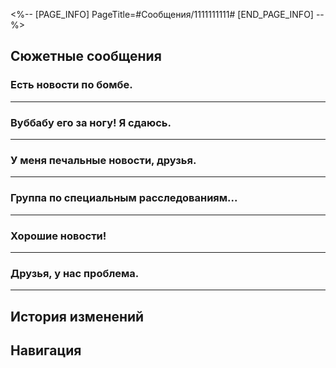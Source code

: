 <%-- [PAGE_INFO]
PageTitle=#Сообщения/1111111111#
[END_PAGE_INFO] --%>
{{Сообщение Инфобокс
|id          = 143
|Изображение = НИП 1111111111 Иконка.png
|Тип         = Группа
|Персонажи   = [[Авантюрин]]; [[Аргенти]]; [[Бутхилл]]; [[Вельт]]; [[Дань Хэн]]; [[Доктор Рацио]]; [[Зарянка]]; [[Март 7]]; [[Первопроходец]]; [[Топаз]]; [[Химеко]]; [[Чёрный Лебедь]]; [[откуда_лучше_смотреть_салют]]
|Фракция     = Другие
}}

==Сюжетные сообщения==
===Есть новости по бомбе.===
{{Сообщения
|условие_получения = 
|текст =
:'''Чёрный Лебедь:''' Есть новости по бомбе.
:'''Чёрный Лебедь:''' Хорошие и плохие.
:'''Чёрный Лебедь:''' С каких лучше начать?
:{Выбор} С хороших.
::'''(Первопроходец):''' Сначала с хороших.
::'''Чёрный Лебедь:''' [[File:Sticker PPG 12 Black Swan 03.png|80px|(Стикер «Хрустальный шар»)]]
::'''Чёрный Лебедь:''' Хорошие новости: я нашла 131 бомбу.
::'''Чёрный Лебедь:''' Плохие новости: они все муляжи.
:{Выбор} С плохих.
::'''(Первопроходец):''' Начни с плохих.
::'''Чёрный Лебедь:''' [[File:Sticker PPG 12 Black Swan 03.png|80px|(Стикер «Хрустальный шар»)]]
::'''Чёрный Лебедь:''' Плохие новости: я нашла 131 бомбу.
::'''Чёрный Лебедь:''' Хорошие новости: они все муляжи.
:{Выбор} Так ты тоже здесь?
::'''(Первопроходец):''' ??? А что ты делаешь в групповом чате?
::'''Чёрный Лебедь:''' [[File:Sticker PPG 12 Black Swan 03.png|80px|(Стикер «Хрустальный шар»)]]
::'''Чёрный Лебедь:''' Проще говоря, я нашла 131 бомбу, но все муляжи.
:'''Март 7:''' Недотёпы в масках те ещё шутники...
:'''Химеко:''' Не волнуйтесь. Метод исключения - тоже рабочая тактика решения проблем.
:'''Зарянка:''' Здесь идёт эвакуация Семьи. Гончие напали на след.
:'''Зарянка:''' Продолжайте в том же духе, ребята!
}}
----

===Вуббабу его за ногу! Я сдаюсь.===
{{Сообщения
|условие_получения = 
|текст =
:'''Бутхилл:''' Вуббабу его за ногу! Я сдаюсь.
:'''Аргенти:''' Что стряслось, сребровласый ковбой?
:'''Бутхилл:''' Я нашёл 217
:'''Бутхилл:''' говорящих кукол.
:'''Бутхилл:''' [[Файл:Сообщение 1111111111 44.png|256px]]
:'''Бутхилл:''' Ха-ха
:'''Чёрный Лебедь:''' Ха-ха
:'''Март 7:''' Ха-ха
:'''Бутхилл:''' И то после того, как обратился за помощью к Гончим и парнишке с гипсовой головой.
:'''Бутхилл:''' А кто знает, сколько бы мы потратили времени, если бы сами искали.
:'''Вельт:''' Жаль... Учитывая привычки этой Недотёпы, боюсь, что нам ещё долго придётся опираться на метод исключения.
:'''Аргенти:''' Не волнуйтесь. Красота укажет нам путь!
}}
----

===У меня печальные новости, друзья.===
{{Сообщения
|условие_получения = 
|текст =
:'''Аргенти:''' У меня печальные новости, друзья.
:'''Топаз:''' Рассказывай.
:'''Аргенти:''' Испытание Красоты очень опасное.
:'''Аргенти:''' Я нашёл 145 чудеснейших кукол, но решил, что это бомбы Недотёпы.
:'''Март 7:''' Это точно не испытание Радости или типа того?
:'''Аргенти:''' Постарайтесь сохранять хладнокровие в любых обстоятельствах, друзья.
:'''Аргенти:''' Я чувствую, что мы решим любые проблемы, если убедим Идрилу своим непоколебимым терпением и искренними убеждениями.
:'''Химеко:''' Господин Аргенти прав. Будьте начеку.
}}
----

===Группа по специальным расследованиям...===
{{Сообщения
|условие_получения = 
|текст =
:'''Топаз:''' Группа по специальным расследованиям КММ уже сворачивается.
:'''Топаз:''' В общей сложности мы нашли 329 кукол, и ни единой бомбы.
:'''Топаз:''' Подумала, что нужно вам сообщить.
:'''Бутхилл:''' Что, даже вы ничего не можете с этим сделать?
:'''Бутхилл:''' Вот весело-то как, твою милашку.
:'''Март 7:''' Не сдавайтесь! Это уже близко к 999.
:'''Март 7:''' Экипаж экспресса тоже уже заканчивает!
:'''Топаз:''' Продолжайте в том же духе. Теперь Пом-Пом возглавит команду эвакуации.
:'''Топаз:''' Удачи вам.
}}
----

===Хорошие новости!===
{{Сообщения
|условие_получения = 
|текст =
:'''Март 7:''' Хорошие новости!
:'''Март 7:''' Мы нашли тут 172 оставшихся кукол.
:'''Март 7:''' Но
:'''Дань Хэн:''' Все они - обычные куклы.
:'''Бутхилл:''' Что происходит? Девчушка решила нас обдурить?
:{{Диалог|Предупреждение}} откуда_лучше_смотреть_салют присоединяется к групповому чату
:'''откуда_лучше_смотреть_салют:''' Давно не виделись, ребята!
:'''откуда_лучше_смотреть_салют:''' [[File:Sticker PPG 12 Sparkle 04.png|80px|(Стикер «Открывающаяся дверь»)]]
:'''откуда_лучше_смотреть_салют:''' Госпожа Искорка очень рада, что вы тратите на неё время!
:'''откуда_лучше_смотреть_салют:''' Поэтому она попросила меня передать вам сообщение~
:{Выбор} Почему ты снова тут?
::'''(Первопроходец):''' ??? Я тебя в чат не {{MC|ж=добавляла|м=добавлял}}.
::'''откуда_лучше_смотреть_салют:''' Вот такая она, госпожа Искорка. Ей не требуется приглашение.
:{Выбор} Ну конечно...
::'''(Первопроходец):''' Я {{MC|ж=знала|м=знал}}, что всё не так просто...
::'''откуда_лучше_смотреть_салют:''' Да у тебя появились зайчатки разума, {{MC|ж=серовласка|м=серовласый}}! Госпожа Искорка довольна.
:'''откуда_лучше_смотреть_салют:''' Так, хватит шуточек! Госпожа Искорка говорит, что это крайне важное сообщение. Так что слушайте внимательно.
:'''откуда_лучше_смотреть_салют:''' На «Лучезарном шпате» на самом деле находится 1000 кукол. Чтобы поощрить ваши старания, госпожа Искорка решилась на благородный жест: она выдаст всем координаты последней куклы, в которой находится бомба!
:'''откуда_лучше_смотреть_салют:''' Всем выделили на поиски намного больше десяти минут, но давайте-ка лучше поторопимся, ага? Если вы будете копаться, случится что-то страшное!
:'''откуда_лучше_смотреть_салют:''' @Зарянка Ты же наверняка не хочешь, чтобы все узнали, что «контракт Семьи на защиту Пенаконии истёк», так ведь...
:'''откуда_лучше_смотреть_салют:''' Скорее выдвигайтесь на поиски, спасители мира!
:'''откуда_лучше_смотреть_салют:''' [[File:Sticker PPG 12 Sparkle 03.png|80px|(Стикер «Зажигалка»)]]
:{{Диалог|Предупреждение}} откуда_лучше_смотреть_салют покидает групповой чат
:'''Зарянка:''' Не дайте её возмутительной выходке сбить вас с толку, друзья.
:'''Зарянка:''' Встретимся на месте.
:'''Март 7:''' Когда поймаем её, то так проучим, что нескоро забудет!
:'''Март 7:''' [[File:Sticker PPG 01 March 7th 06.png|80px|(Стикер «Злюсь»)]]
}}
----

===Друзья, у нас проблема.===
{{Сообщения
|условие_получения = 
|текст =
:{Выбор} Отчитаться о ситуации с бомбой.
:'''(Первопроходец):''' Друзья, у нас проблема.
:'''(Первопроходец):''' На корабле обнаружена мнимая нейтронная бомба.
:'''Март 7:''' ?
:'''Вельт:''' Что происходит?
:{Выбор} Продолжить отчитываться о бомбе.
:'''(Первопроходец):''' Это всё Недотёпы в масках.
:{{Диалог|Предупреждение}} откуда_лучше_смотреть_салют присоединяется к групповому чату
:'''откуда_лучше_смотреть_салют:''' Госпожа Искорка лично прояснит ситуацию!
:'''откуда_лучше_смотреть_салют:''' [[File:Sticker PPG 12 Sparkle 02.png|80px|(Стикер «Демоница»)]]
:{Выбор} Как ты попала в чат?
::'''(Первопроходец):''' ??? Я тебя в чат не {{MC|ж=добавляла|м=добавлял}}.
::'''откуда_лучше_смотреть_салют:''' Вот такая она, госпожа Искорка. Ей не требуется приглашение.
:{Выбор} Поясни.
::'''(Первопроходец):''' Что ж, рассказывай.
::'''откуда_лучше_смотреть_салют:''' А ты хорошо чувствуешь обстановку. Мне это нравится!
:{Выбор} Добровольно сдаёшься?
::'''(Первопроходец):''' Да как ты смеешь показываться в этой группе???
::'''(Первопроходец):''' Пора проучить тебя!
::'''откуда_лучше_смотреть_салют:''' Согласна! Тогда попробуйте прийти через интернет и поймать меня.
:'''откуда_лучше_смотреть_салют:''' Так, давайте к делу!
:'''откуда_лучше_смотреть_салют:''' Вот вы удивились, да? Все кнопки госпожи Искорки найдены... Тогда почему таймер бомбы всё ещё тикает?
:'''откуда_лучше_смотреть_салют:''' Это всё благодаря доблестным Гончим! Благодаря их тщательным усилиям по поиску кнопок госпоже Искорке удалось нажать их все, одну за другой~
:'''откуда_лучше_смотреть_салют:''' Госпожа Искорка так устала... Сто тысяч кнопок! Она нажимала кнопки целых 48 системных часов!
:'''откуда_лучше_смотреть_салют:''' [[File:Sticker PPG 12 Sparkle 01.png|80px|(Стикер «Плачущая маска»)]]
:'''Март 7:''' ...
:'''Дань Хэн:''' ...
:'''Бутхилл:''' Да что с тобой не так?
:'''Аргенти:''' Не груби, сребровласый ковбой!
:{Выбор} ...
::'''(Первопроходец):''' ...
:{Выбор} Вот это усердие...
::'''(Первопроходец):''' Твоё бы терпение да в нужное русло...
:'''откуда_лучше_смотреть_салют:''' Спасибо за похвалу! Конечно, всё зависело ещё и от удачи госпожи Искорки...
:'''откуда_лучше_смотреть_салют:''' Не знаю почему, но 16 537 уважаемых искателей грёз предложили помощь госпоже Искорке... Улыбчивым девушкам всегда везёт~
:'''откуда_лучше_смотреть_салют:''' Итак, госпожа Искорка спрятала бомбу в одной из 999 кукол на круизном корабле.
:'''откуда_лучше_смотреть_салют:''' Вы ребята зоркие, поэтому наверняка найдёте нужную. Удачи!
:{{Диалог|Предупреждение}} откуда_лучше_смотреть_салют покидает групповой чат
:'''Март 7:''' Сколько-сколько?!
:'''Химеко:''' Без паники. Мы вместе решим эту задачку.
:'''Зарянка:''' Прошу вас, не суетитесь и не поднимайте ненужную панику.
:'''Зарянка:''' Я попрошу членов Семьи организовать эвакуацию. Оставляю бомбу на вас.
:'''Зарянка:''' Клан Дубов всегда полагался на силу Порядка, чтобы гарантировать «отсутствие смерти в мире грёз».
:'''Зарянка:''' Но благословение Порядка утеряно... И всю тяжесть последствий этого невозможно даже представить.
:'''Дань Хэн:''' Согласен. Прошу всех передавать информацию остальным, если вдруг что-то обнаружите.
:'''Аргенти:''' Красота обязуется выполнять приказ!
:'''Топаз:''' КММ тоже будет помогать. Не волнуйтесь, ребята.
:'''Авантюрин:''' Хотите поспорить, кто выживет?
:'''Доктор Рацио:''' Ок.
:{{Диалог|Предупреждение}} Доктор Рацио покидает групповой чат
:'''Бутхилл:''' Вперёд!
}}
----

==История изменений==
{{История изменений|2.7}}

==Навигация==
{{Сообщения Навбокс}}